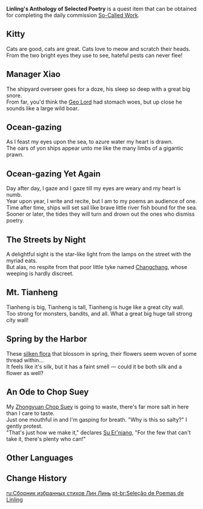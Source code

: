 {{Book Infobox
|image       = Book_Linling_Anthology.png
|type        = Quest Items
|rarity      = 0
|description = A collection of poetry that Linling published at her own expense. It is her first publication, and she is very proud of it.
|source1     = [[So-Called Work]] quest reward
}}
'''Linling's Anthology of Selected Poetry''' is a quest item that can be obtained for completing the daily commission [[So-Called Work]].

==Kitty==
Cats are good, cats are great. Cats love to meow and scratch their heads.<br />
From the two bright eyes they use to see, hateful pests can never flee!

==Manager Xiao==
The shipyard overseer goes for a doze, his sleep so deep with a great big snore.<br />
From far, you'd think the [[Morax|Geo Lord]] had stomach woes, but up close he sounds like a large wild boar.

==Ocean-gazing==
As I feast my eyes upon the sea, to azure water my heart is drawn.<br />
The oars of yon ships appear unto me like the many limbs of a gigantic prawn.

==Ocean-gazing Yet Again==
Day after day, I gaze and I gaze till my eyes are weary and my heart is numb.<br />
Year upon year, I write and recite, but I am to my poems an audience of one.<br />
Time after time, ships will set sail like brave little river fish bound for the sea.<br />
Sooner or later, the tides they will turn and drown out the ones who dismiss poetry.

==The Streets by Night==
A delightful sight is the star-like light from the lamps on the street with the myriad eats.<br />
But alas, no respite from that poor little tyke named [[Changchang]], whose weeping is hardly discreet.

==Mt. Tianheng==
Tianheng is big, Tianheng is tall, Tianheng is huge like a great city wall.<br />
Too strong for monsters, bandits, and all. What a great big huge tall strong city wall!

==Spring by the Harbor==
These [[Silk Flower|silken flora]] that blossom in spring, their flowers seem woven of some thread within...<br />
It feels like it's silk, but it has a faint smell &mdash; could it be both silk and a flower as well?

==An Ode to Chop Suey==
My [[Zhongyuan Chop Suey]] is going to waste, there's far more salt in here than I care to taste.<br />
Just one mouthful in and I'm gasping for breath. "Why is this so salty?" I gently protest.<br />
"That's just how we make it," declares [[Su Er'niang]], "For the few that can't take it, there's plenty who can!"

==Other Languages==
{{Other Languages
|en      = Linling's Anthology of Selected Poetry
|zhs     = 霖铃精选诗集
|zhs_rm  = Línlíng Jīngxuǎn Shījí
|zht     = 霖鈴精選詩集
|zht_rm  = Línlíng Jīngxuǎn Shījí
|zh_tl   = Linling's Anthology of Selected Poetry
|ja      = 霖鈴精選詩集
|ja_rm   = Rinrei Seisen Shishuu{{Assumed}}
|ja_tl   = Linling's Anthology of Selected Poetry
|ko      = 임령 정선 시집
|ko_rm   = Imryeong Jeongseon Sijip
|ko_tl   = Linling's Selected Anthology
|es      = Selección poética de Linling
|es_tl   = 
|fr      = Compilation de poèmes de Linling
|fr_tl   = Linling's Compilation of Poems
|ru      = Сборник избранных стихов Линь Лин
|ru_tl   = 
|th      = ชุดบทกวีที่ Linling คัดสรร
|th_rm   = 
|th_tl   = Linling's Selected Poem Set
|vi      = Tuyển Tập Thơ Linling
|vi_tl   = 
|de      = Linlings gesammelte Werke
|de_tl   = Linling's Collected Works
|id      = Antologi Puisi Pilihan Linling
|id_tl   = Linling's Anthology of Selected Poetry
|pt      = Seleção de Poemas de Linling
|pt_tl   = 
}}

==Change History==
{{Change History|1.0}}

[[ru:Сборник избранных стихов Лин Линь]]
[[pt-br:Seleção de Poemas de Linling]]